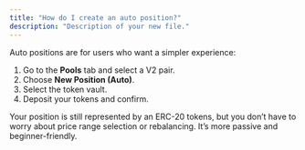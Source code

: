 ```yaml
---
title: "How do I create an auto position?"
description: "Description of your new file."
---
```


Auto positions are for users who want a simpler experience:

1. Go to the **Pools** tab and select a V2 pair.
2. Choose **New Position (Auto)**.
3. Select the token vault.
4. Deposit your tokens and confirm.

Your position is still represented by an ERC-20 tokens, but you don’t have to worry about price range selection or rebalancing. It’s more passive and beginner-friendly.